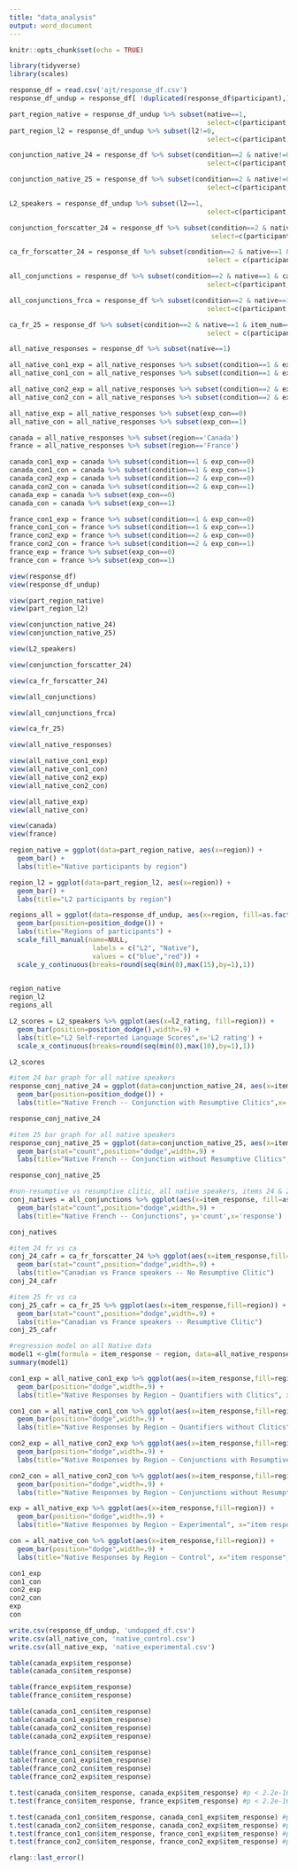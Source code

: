 ```yaml
---
title: "data_analysis"
output: word_document
---
```


```r
knitr::opts_chunk$set(echo = TRUE)
```

```r
library(tidyverse)
library(scales)
```

```r
response_df = read.csv('ajt/response_df.csv')
response_df_undup = response_df[ !duplicated(response_df$participant),]

part_region_native = response_df_undup %>% subset(native==1,
                                                  select=c(participant, region, native))
part_region_l2 = response_df_undup %>% subset(l2!=0,
                                                  select=c(participant, region, native))

conjunction_native_24 = response_df %>% subset(condition==2 & native!=0 & item_num==24,
                                                  select=c(participant, region, native, item_num, item_response, condition, m_f, repeated_pro, canada_specific_pro))

conjunction_native_25 = response_df %>% subset(condition==2 & native!=0 & item_num==25,
                                                  select=c(participant, region, native, item_num, item_response, condition, m_f, repeated_pro, canada_specific_pro))

L2_speakers = response_df_undup %>% subset(l2==1,
                                                  select=c(participant,l2_rating,l2,region))

conjunction_forscatter_24 = response_df %>% subset(condition==2 & native==1 & item_num==24,
                                                   select=c(participant, region, native, item_num, item_response, condition, m_f, repeated_pro, canada_specific_pro))

ca_fr_forscatter_24 = response_df %>% subset(condition==2 & native==1 & item_num==24 & region!="Belgium" & region!="Benin" & region!="Guayana",
                                                  select = c(participant, region, native, item_num, item_response, condition, m_f, repeated_pro, canada_specific_pro))

all_conjunctions = response_df %>% subset(condition==2 & native==1 & canada_specific_pro==0 & m_f=="m",
                                                  select=c(participant,region,native,item_num,item_response,condition,m_f,repeated_pro,canada_specific_pro))

all_conjunctions_frca = response_df %>% subset(condition==2 & native==1 & canada_specific_pro==0 & m_f=="m" & region!="Belgium" & region!="Benin" & region!="Guayana",
                                                  select=c(participant,region,native,item_num,item_response,condition,m_f,repeated_pro,canada_specific_pro))

ca_fr_25 = response_df %>% subset(condition==2 & native==1 & item_num==25 & region!="Belgium" & region!="Benin" & region!="Guayana",
                                                  select = c(participant, region, native, item_num, item_response, condition, m_f, repeated_pro, canada_specific_pro))

all_native_responses = response_df %>% subset(native==1)

all_native_con1_exp = all_native_responses %>% subset(condition==1 & exp_con==0)
all_native_con1_con = all_native_responses %>% subset(condition==1 & exp_con==1)

all_native_con2_exp = all_native_responses %>% subset(condition==2 & exp_con==0)
all_native_con2_con = all_native_responses %>% subset(condition==2 & exp_con==1)

all_native_exp = all_native_responses %>% subset(exp_con==0)
all_native_con = all_native_responses %>% subset(exp_con==1)

canada = all_native_responses %>% subset(region=='Canada')
france = all_native_responses %>% subset(region=='France')

canada_con1_exp = canada %>% subset(condition==1 & exp_con==0)
canada_con1_con = canada %>% subset(condition==1 & exp_con==1)
canada_con2_exp = canada %>% subset(condition==2 & exp_con==0)
canada_con2_con = canada %>% subset(condition==2 & exp_con==1)
canada_exp = canada %>% subset(exp_con==0)
canada_con = canada %>% subset(exp_con==1)

france_con1_exp = france %>% subset(condition==1 & exp_con==0)
france_con1_con = france %>% subset(condition==1 & exp_con==1)
france_con2_exp = france %>% subset(condition==2 & exp_con==0)
france_con2_con = france %>% subset(condition==2 & exp_con==1)
france_exp = france %>% subset(exp_con==0)
france_con = france %>% subset(exp_con==1)


```

```r
view(response_df)
view(response_df_undup)

view(part_region_native)
view(part_region_l2)

view(conjunction_native_24)
view(conjunction_native_25)

view(L2_speakers)

view(conjunction_forscatter_24)

view(ca_fr_forscatter_24)

view(all_conjunctions)

view(all_conjunctions_frca)

view(ca_fr_25)

view(all_native_responses)

view(all_native_con1_exp)
view(all_native_con1_con)
view(all_native_con2_exp)
view(all_native_con2_con)

view(all_native_exp)
view(all_native_con)

view(canada)
view(france)
```

```r
region_native = ggplot(data=part_region_native, aes(x=region)) +
  geom_bar() +
  labs(title="Native participants by region")

region_l2 = ggplot(data=part_region_l2, aes(x=region)) +
  geom_bar() +
  labs(title="L2 participants by region")

regions_all = ggplot(data=response_df_undup, aes(x=region, fill=as.factor(native))) +
  geom_bar(position=position_dodge()) +
  labs(title="Regions of participants") +
  scale_fill_manual(name=NULL,
                     labels = c("L2", "Native"),
                     values = c("blue","red")) +
  scale_y_continuous(breaks=round(seq(min(0),max(15),by=1),1))
  

```

```r
region_native
region_l2
regions_all
```

```r
L2_scores = L2_speakers %>% ggplot(aes(x=l2_rating, fill=region)) +
  geom_bar(position=position_dodge(),width=.9) +
  labs(title="L2 Self-reported Language Scores",x='L2 rating') +
  scale_x_continuous(breaks=round(seq(min(0),max(10),by=1),1))

L2_scores
```

```r
#item 24 bar graph for all native speakers
response_conj_native_24 = ggplot(data=conjunction_native_24, aes(x=item_response, fill=region)) +
  geom_bar(position=position_dodge()) +
  labs(title="Native French -- Conjunction with Resumptive Clitics",x='item response')

response_conj_native_24

#item 25 bar graph for all native speakers
response_conj_native_25 = ggplot(data=conjunction_native_25, aes(x=item_response, fill=region)) +
  geom_bar(stat="count",position="dodge",width=.9) +
  labs(title="Native French -- Conjunction without Resumptive Clitics", y='count', x='response')

response_conj_native_25

#non-resumptive vs resumptive clitic, all native speakers, items 24 & 25
conj_natives = all_conjunctions %>% ggplot(aes(x=item_response, fill=as.factor(repeated_pro))) +
  geom_bar(stat="count",position="dodge",width=.9) +
  labs(title="Native French -- Conjunctions", y='count',x='response')

conj_natives

#item 24 fr vs ca
conj_24_cafr = ca_fr_forscatter_24 %>% ggplot(aes(x=item_response,fill=region)) +
  geom_bar(stat="count",position="dodge",width=.9) +
  labs(title="Canadian vs France speakers -- No Resumptive Clitic")
conj_24_cafr

#item 25 fr vs ca
conj_25_cafr = ca_fr_25 %>% ggplot(aes(x=item_response,fill=region)) +
  geom_bar(stat="count",position="dodge",width=.9) +
  labs(title="Canadian vs France speakers -- Resumptive Clitic")
conj_25_cafr
```

```r
#regression model on all Native data
model1 <-glm(formula = item_response ~ region, data=all_native_responses)
summary(model1)

```

```r
con1_exp = all_native_con1_exp %>% ggplot(aes(x=item_response,fill=region)) +
  geom_bar(position="dodge",width=.9) +
  labs(title="Native Responses by Region ~ Quantifiers with Clitics", x="item response", y="count")

con1_con = all_native_con1_con %>% ggplot(aes(x=item_response,fill=region)) +
  geom_bar(position="dodge",width=.9) +
  labs(title="Native Responses by Region ~ Quantifiers without Clitics", x="item response", y="count")

con2_exp = all_native_con2_exp %>% ggplot(aes(x=item_response,fill=region)) +
  geom_bar(position="dodge",width=.9) +
  labs(title="Native Responses by Region ~ Conjunctions with Resumptive Clitics", x="item response", y="count")

con2_con = all_native_con2_con %>% ggplot(aes(x=item_response,fill=region)) +
  geom_bar(position="dodge",width=.9) +
  labs(title="Native Responses by Region ~ Conjunctions without Resumptive Clitics", x="item response", y="count")

exp = all_native_exp %>% ggplot(aes(x=item_response,fill=region)) +
  geom_bar(position="dodge",width=.9) +
  labs(title="Native Responses by Region ~ Experimental", x="item response", y="count")

con = all_native_con %>% ggplot(aes(x=item_response,fill=region)) +
  geom_bar(position="dodge",width=.9) +
  labs(title="Native Responses by Region ~ Control", x="item response", y="count")

```

```r
con1_exp
con1_con
con2_exp
con2_con
exp
con

```

```r
write.csv(response_df_undup, 'undupped_df.csv')
write.csv(all_native_con, 'native_control.csv')
write.csv(all_native_exp, 'native_experimental.csv')
```


```r
table(canada_exp$item_response)
table(canada_con$item_response)

table(france_exp$item_response)
table(france_con$item_response)

table(canada_con1_con$item_response)
table(canada_con1_exp$item_response)
table(canada_con2_con$item_response)
table(canada_con2_exp$item_response)

table(france_con1_con$item_response)
table(france_con1_exp$item_response)
table(france_con2_con$item_response)
table(france_con2_exp$item_response)
```

```r
t.test(canada_con$item_response, canada_exp$item_response) #p < 2.2e-16
t.test(france_con$item_response, france_exp$item_response) #p < 2.2e-16

t.test(canada_con1_con$item_response, canada_con1_exp$item_response) #p<2.2e-16
t.test(canada_con2_con$item_response, canada_con2_exp$item_response) #p=.0006209
t.test(france_con1_con$item_response, france_con1_exp$item_response) #p<2.2e-16
t.test(france_con2_con$item_response, france_con2_exp$item_response) #p=.04127

```

```r
rlang::last_error()
```